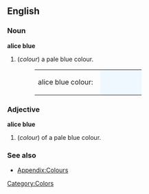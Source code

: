 ==English==

===Noun===
'''alice blue'''
#(''colour'') a pale blue colour.
#:<table><tr><td>alice blue colour: &nbsp;</td><td bgcolor="#F0F8FF" width="80">&nbsp; </td></tr></table>

===Adjective===
'''alice blue'''
#(''colour'') of a pale blue colour.

===See also===
*[[Wiktionary_Appendix:Colours|Appendix:Colours]]

[[Category:Colors]]